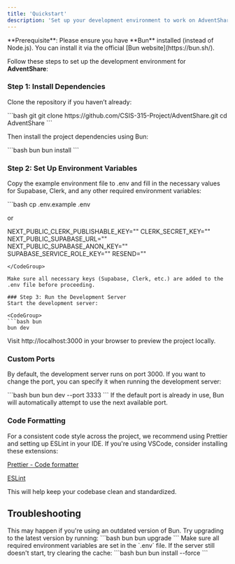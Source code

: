```yaml
---
title: 'Quickstart'
description: 'Set up your development environment to work on AdventShare'
---
```


<Info>
  **Prerequisite**: Please ensure you have **Bun** installed (instead of Node.js). You can install it via the official [Bun website](https://bun.sh/).
</Info>

Follow these steps to set up the development environment for **AdventShare**:

### Step 1: Install Dependencies

Clone the repository if you haven’t already:

<CodeGroup>
```bash git
git clone https://github.com/CSIS-315-Project/AdventShare.git
cd AdventShare
```
</CodeGroup>

Then install the project dependencies using Bun:

<CodeGroup>
```bash bun
bun install
```
</CodeGroup>

### Step 2: Set Up Environment Variables
Copy the example environment file to .env and fill in the necessary values for Supabase, Clerk, and any other required environment variables:

<CodeGroup>
```bash 
 cp .env.example .env

 or 

NEXT_PUBLIC_CLERK_PUBLISHABLE_KEY=""
CLERK_SECRET_KEY=""
NEXT_PUBLIC_SUPABASE_URL=""
NEXT_PUBLIC_SUPABASE_ANON_KEY=""
SUPABASE_SERVICE_ROLE_KEY=""
RESEND=""
```
</CodeGroup>

Make sure all necessary keys (Supabase, Clerk, etc.) are added to the .env file before proceeding.

### Step 3: Run the Development Server
Start the development server:

<CodeGroup>
```bash bun
bun dev
```
</CodeGroup>
Visit http://localhost:3000 in your browser to preview the project locally.

### Custom Ports
By default, the development server runs on port 3000. If you want to change the port, you can specify it when running the development server:

<CodeGroup> 
```bash bun
bun dev --port 3333 
``` 
</CodeGroup>
If the default port is already in use, Bun will automatically attempt to use the next available port.


### Code Formatting
For a consistent code style across the project, we recommend using Prettier and setting up ESLint in your IDE. If you're using VSCode, consider installing these extensions:

[Prettier - Code formatter](https://marketplace.visualstudio.com/items?itemName=esbenp.prettier-vscode)

[ESLint](https://marketplace.visualstudio.com/items?itemName=dbaeumer.vscode-eslint)

This will help keep your codebase clean and standardized.

## Troubleshooting

<AccordionGroup>
  <Accordion title="Error: Could not install dependencies using Bun">
    This may happen if you're using an outdated version of Bun. Try upgrading to the latest version by running:
    <CodeGroup>
      ```bash bun
      bun upgrade
      ```
    </CodeGroup>
  </Accordion>

  <Accordion title="Issue: Development server not starting">
    Make sure all required environment variables are set in the `.env` file. If the server still doesn't start, try clearing the cache:
    <CodeGroup>
      ```bash bun
      bun install --force
      ```
    </CodeGroup>
  </Accordion>
</AccordionGroup>
